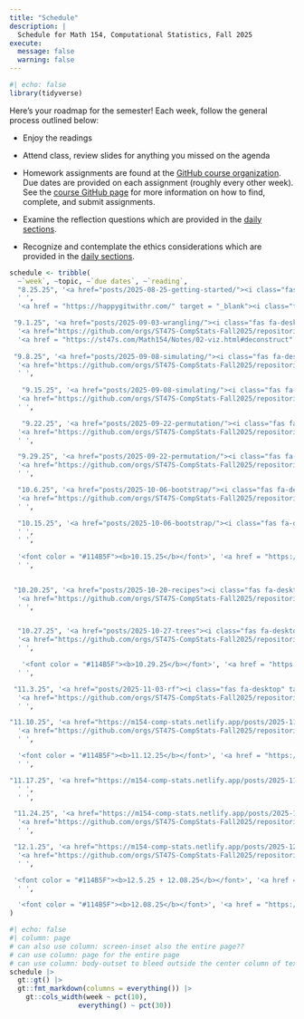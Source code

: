 ```yaml
---
title: "Schedule"
description: |
  Schedule for Math 154, Computational Statistics, Fall 2025
execute: 
  message: false
  warning: false
---
```


<!-- Note to self:  this broke when i upgraded the gt package above 0.11.0 (to 0.11.1).  not sure why!  didn't like the function: gt::fmt_markdown(columns = everything())  

require(remotes)
install_version("gt", version = "0.11.0")
-->

```r
#| echo: false 
library(tidyverse)
```

Here's your roadmap for the semester!
Each week, follow the general process outlined below:

- Enjoy the readings <i class="fas fa-book-open"></i>  

- Attend class, review slides <i class="fas fa-desktop" target="_blank"></i> for anything you missed on the agenda  

-   Homework assignments are found at the <a href = "https://github.com/orgs/ST47S-CompStats-Fall2025/repositories" target = "_blank"><i class="fas fa-code"></i> GitHub course organization</a>.  Due dates are provided on each assignment (roughly every other week).  See the <a href = "https://m154-comp-stats.netlify.app/github">course GitHub page</a> for more information on how to find, complete, and submit assignments.

- Examine the reflection questions <i class="fas fa-lightbulb"></i> which are provided in the <a href = "https://m154-comp-stats.netlify.app/daily" target = "_blank">daily sections</a>.

- Recognize and contemplate the ethics considerations <i class="fas fa-balance-scale"></i> which are provided in the <a href = "https://m154-comp-stats.netlify.app/daily" target = "_blank">daily sections</a>.


```r
schedule <- tribble(
  ~`week`, ~topic, ~`due dates`, ~`reading`,
  "8.25.25", '<a href="posts/2025-08-25-getting-started/"><i class="fas fa-desktop" target="_blank"></i> starting with R + RStudio + Git</a> <br> <a href="posts/2025-08-27-dataviz/"><i class="fas fa-desktop" target="_blank"></i> data viz</a>',
  ' ',
  '<a href = "https://happygitwithr.com/" target = "_blank"><i class="fas fa-book-open"></i> happygitwithR</a> <br> <a href = "https://st47s.com/Math154/Notes/01-intro.html" target = "_blank"><i class="fas fa-book-open"></i> introduction</a> <br> <a href = "https://st47s.com/Math154/Notes/02-viz.html#deconstruct" target = "_blank"><i class="fas fa-book-open"></i> data viz</a>',

 "9.1.25", '<a href="posts/2025-09-03-wrangling/"><i class="fas fa-desktop" target="_blank"></i> wrangling</a>',
  '<a href="https://github.com/orgs/ST47S-CompStats-Fall2025/repositories" target = "_blank"><i class="fas fa-code"></i> HW 1</a> - due 9.3',
  '<a href = "https://st47s.com/Math154/Notes/02-viz.html#deconstruct" target = "_blank"><i class="fas fa-book-open"></i> data viz</a> <br> <a href = "https://st47s.com/Math154/Notes/03-wrangling.html" target = "_blank"><i class="fas fa-book-open"></i> wrangling</a>',
  
 "9.8.25", '<a href="posts/2025-09-08-simulating/"><i class="fas fa-desktop" target="_blank"></i> simulating</a>',
  '<a href="https://github.com/orgs/ST47S-CompStats-Fall2025/repositories" target = "_blank"><i class="fas fa-code"></i> HW 2</a> - due 9.10 <br> <i class="fa-regular fa-circle-question"></i> Quiz 1 (wrangling + ggplot) 9.10',
  ' ',
  
   "9.15.25", '<a href="posts/2025-09-08-simulating/"><i class="fas fa-desktop" target="_blank"></i> simulating</a>',
  '<a href="https://github.com/orgs/ST47S-CompStats-Fall2025/repositories" target = "_blank"><i class="fas fa-code"></i> HW 3</a> - due 9.17',
  ' ',

   "9.22.25", '<a href="posts/2025-09-22-permutation/"><i class="fas fa-desktop" target="_blank"></i> permutation tests</a>',
  '<a href="https://github.com/orgs/ST47S-CompStats-Fall2025/repositories" target = "_blank"><i class="fas fa-code"></i> HW 4</a> - due 9.24 <br> <i class="fa-regular fa-circle-question"></i> Quiz 2 (simulating) 9.24',
  ' ',

  "9.29.25", '<a href="posts/2025-09-22-permutation/"><i class="fas fa-desktop" target="_blank"></i> permutation tests</a>',
  '<a href="https://github.com/orgs/ST47S-CompStats-Fall2025/repositories" target = "_blank"><i class="fas fa-code"></i> HW 5</a> - due 10.1',
  ' ',

  "10.6.25", '<a href="posts/2025-10-06-bootstrap/"><i class="fas fa-desktop" target="_blank"></i> bootstrapping</a>',
  '<a href="https://github.com/orgs/ST47S-CompStats-Fall2025/repositories" target = "_blank"><i class="fas fa-code"></i> HW 6</a> - due 10.8 <br> <i class="fa-regular fa-circle-question"></i> Quiz 3 (permutation tests) 10.8',
  ' ',

  "10.15.25", '<a href="posts/2025-10-06-bootstrap/"><i class="fas fa-desktop" target="_blank"></i> bootstrapping</a>',
  ' ',
  ' ',
 
  '<font color = "#114B5F"><b>10.15.25</b></font>', '<a href = "https://m154-comp-stats.netlify.app/project.html"><font color = "#114B5F"><i class="fa-solid fa-chart-column"></i> <b>Initial Project Proposal due</b></font></a>', 'to Canvas',
  ' ',

 
 "10.20.25", '<a href="posts/2025-10-20-recipes"><i class="fas fa-desktop" target="_blank"></i> recipes + knn</a> <br>',
  '<a href="https://github.com/orgs/ST47S-CompStats-Fall2025/repositories" target = "_blank"><i class="fas fa-code"></i> HW 7</a> - due 10.22 <br> <i class="fa-regular fa-circle-question"></i> Quiz 4 (bootstrapping) 10.22',
  ' ',


  "10.27.25", '<a href="posts/2025-10-27-trees"><i class="fas fa-desktop" target="_blank"></i> trees + bagging</a>',
  '<a href="https://github.com/orgs/ST47S-CompStats-Fall2025/repositories" target = "_blank"><i class="fas fa-code"></i> HW 8</a> - due 10.29',
  ' ',

   '<font color = "#114B5F"><b>10.29.25</b></font>', '<a href = "https://m154-comp-stats.netlify.app/project.html"><font color = "#114B5F"> <i class="fa-solid fa-chart-column"></i> <b>Final Project Proposal due</b></font></a>', 'to GitHub',
  ' ',

 "11.3.25", '<a href="posts/2025-11-03-rf"><i class="fas fa-desktop" target="_blank"></i> Random Forests</a>',
  '<a href="https://github.com/orgs/ST47S-CompStats-Fall2025/repositories" target = "_blank"><i class="fas fa-code"></i> HW 9</a> - due 11.5',
  ' ',

"11.10.25", '<a href="https://m154-comp-stats.netlify.app/posts/2025-11-10-svm/"><i class="fas fa-desktop" target="_blank"></i> support vector machines</a>',
  '<a href="https://github.com/orgs/ST47S-CompStats-Fall2025/repositories" target = "_blank"><i class="fas fa-code"></i> HW 10</a> - due 11.12 <br> <i class="fa-regular fa-circle-question"></i> Quiz 5 11.12 (trees + forests)',
  ' ',

  '<font color = "#114B5F"><b>11.12.25</b></font>', '<a href = "https://m154-comp-stats.netlify.app/project.html"><font color = "#114B5F"><i class="fa-solid fa-chart-column"></i> <b>Project Update</b></font></a>', 'to GitHub',
  ' ',

"11.17.25", '<a href="https://m154-comp-stats.netlify.app/posts/2025-11-17-cluster/"><i class="fas fa-desktop" target="_blank"></i> clustering</a>',
  ' ',
  ' ',

 "11.24.25", '<a href="https://m154-comp-stats.netlify.app/posts/2025-11-17-cluster/"><i class="fas fa-desktop" target="_blank"></i> clustering</a>',
  '<a href="https://github.com/orgs/ST47S-CompStats-Fall2025/repositories" target = "_blank"><i class="fas fa-code"></i> HW 11</a> - due 11.26',
  ' ',

 "12.1.25", '<a href="https://m154-comp-stats.netlify.app/posts/2025-12-01-lda/"><i class="fas fa-desktop" target="_blank"></i> latent Dirichlet allocation +  extensions</a>',
  '<a href="https://github.com/orgs/ST47S-CompStats-Fall2025/repositories" target = "_blank"><i class="fas fa-code"></i> HW 12</a> - due 12.3.25 <br> <i class="fa-regular fa-circle-question"></i> Quiz 6 (clustering) 12.3',
  ' ',

 '<font color = "#114B5F"><b>12.5.25 + 12.08.25</b></font>', '<a href = "https://m154-comp-stats.netlify.app/project.html"><font color = "#114B5F"><i class="fa-solid fa-chart-column"></i> <b>Group Presentations</b></font></a>', 'in class, 2-5pm',
  ' ',

  '<font color = "#114B5F"><b>12.08.25</b></font>', '<a href = "https://m154-comp-stats.netlify.app/project.html"><font color = "#114B5F"><i class="fa-solid fa-chart-column"></i> <b>Final write-up</b></font></a>', 'to GitHub',' '
)
```


```r
#| echo: false
#| column: page
# can also use column: screen-inset also the entire page??
# can use column: page for the entire page
# can use column: body-outset to bleed outside the center column of text
schedule |> 
  gt::gt() |> 
  gt::fmt_markdown(columns = everything()) |> 
    gt::cols_width(week ~ pct(10),
                 everything() ~ pct(30))
```



